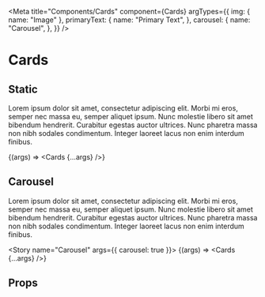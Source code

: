 
<Meta
    title="Components/Cards"
    component={Cards}
    argTypes={{
        img: {
            name: "Image"
        },
        primaryText: {
            name: "Primary Text",
        },
        carousel: {
            name: "Carousel",
        },
    }}
/>

# Cards

## Static

Lorem ipsum dolor sit amet, consectetur adipiscing elit. Morbi mi eros, semper nec massa eu, semper aliquet ipsum. Nunc molestie libero sit amet bibendum hendrerit. Curabitur egestas auctor ultrices. Nunc pharetra massa non nibh sodales condimentum. Integer laoreet lacus non enim interdum finibus.

<Story
    name="Newsfeed"
    args={{}}>
    {(args) => <Cards {...args} />}
</Story>

## Carousel

Lorem ipsum dolor sit amet, consectetur adipiscing elit. Morbi mi eros, semper nec massa eu, semper aliquet ipsum. Nunc molestie libero sit amet bibendum hendrerit. Curabitur egestas auctor ultrices. Nunc pharetra massa non nibh sodales condimentum. Integer laoreet lacus non enim interdum finibus.

<Story
    name="Carousel"
    args={{
        carousel: true
    }}>
    {(args) => <Cards {...args} />}
</Story>

## Props

<ArgsTable of={Cards} />